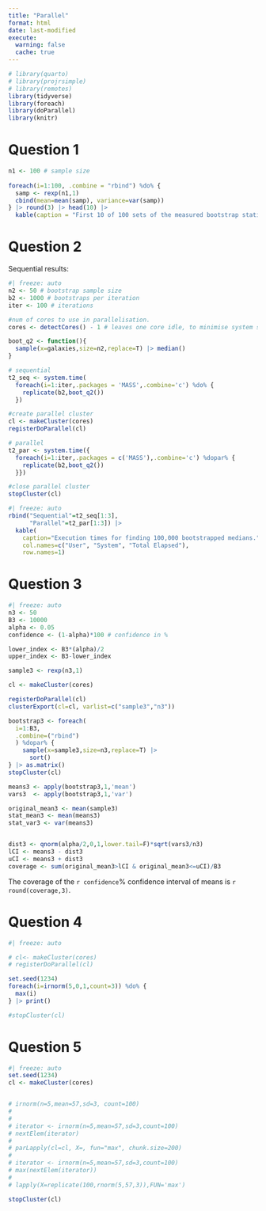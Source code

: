 ```yaml
---
title: "Parallel"
format: html
date: last-modified
execute: 
  warning: false
  cache: true
---
```


```r
# library(quarto)
# library(projrsimple)
# library(remotes)
library(tidyverse)
library(foreach)
library(doParallel)
library(knitr)
```

# Question 1

```r
n1 <- 100 # sample size
 
foreach(i=1:100, .combine = "rbind") %do% {
  samp <- rexp(n1,1)
  cbind(mean=mean(samp), variance=var(samp))
} |> round(3) |> head(10) |> 
  kable(caption = "First 10 of 100 sets of the measured bootstrap statistics.")
```

# Question 2

Sequential results:
```r
#| freeze: auto
n2 <- 50 # bootstrap sample size
b2 <- 1000 # bootstraps per iteration
iter <- 100 # iterations

#num of cores to use in parallelisation.
cores <- detectCores() - 1 # leaves one core idle, to minimise system slowdowns

boot_q2 <- function(){
  sample(x=galaxies,size=n2,replace=T) |> median()
}

# sequential
t2_seq <- system.time(
  foreach(i=1:iter,.packages = 'MASS',.combine='c') %do% {
    replicate(b2,boot_q2())
  })

#create parallel cluster
cl <- makeCluster(cores) 
registerDoParallel(cl)

# parallel
t2_par <- system.time({
  foreach(i=1:iter,.packages = c('MASS'),.combine='c') %dopar% {
    replicate(b2,boot_q2())
  }})

#close parallel cluster
stopCluster(cl)
```


```r
#| freeze: auto
rbind("Sequential"=t2_seq[1:3],
      "Parallel"=t2_par[1:3]) |>
  kable(
    caption="Execution times for finding 100,000 bootstrapped medians.",
    col.names=c("User", "System", "Total Elapsed"),
    row.names=1)
```


# Question 3

```r
#| freeze: auto
n3 <- 50
B3 <- 10000
alpha <- 0.05
confidence <- (1-alpha)*100 # confidence in %

lower_index <- B3*(alpha)/2
upper_index <- B3-lower_index

sample3 <- rexp(n3,1)

cl <- makeCluster(cores) 

registerDoParallel(cl)
clusterExport(cl=cl, varlist=c("sample3","n3"))

bootstrap3 <- foreach(
  i=1:B3, 
  .combine=("rbind")
  ) %dopar% {
    sample(x=sample3,size=n3,replace=T) |> 
      sort()
} |> as.matrix()
stopCluster(cl)

means3 <- apply(bootstrap3,1,'mean')
vars3  <- apply(bootstrap3,1,'var')

original_mean3 <- mean(sample3)
stat_mean3 <- mean(means3)
stat_var3 <- var(means3)


dist3 <- qnorm(alpha/2,0,1,lower.tail=F)*sqrt(vars3/n3)
lCI <- means3 - dist3
uCI <- means3 + dist3
coverage <- sum(original_mean3>lCI & original_mean3<=uCI)/B3

```
The coverage of the `r confidence`% confidence interval of means is `r round(coverage,3)`.


# Question 4
```r
#| freeze: auto

# cl<- makeCluster(cores)
# registerDoParallel(cl)

set.seed(1234)
foreach(i=irnorm(5,0,1,count=3)) %do% {
  max(i)
} |> print()

#stopCluster(cl)
```

# Question 5

```r
#| freeze: auto
set.seed(1234)
cl <- makeCluster(cores)


# irnorm(n=5,mean=57,sd=3, count=100)
# 
# 
# iterator <- irnorm(n=5,mean=57,sd=3,count=100)
# nextElem(iterator)
# 
# parLapply(cl=cl, X=, fun="max", chunk.size=200)
# 
# iterator <- irnorm(n=5,mean=57,sd=3,count=100)
# max(nextElem(iterator))
# 
# lapply(X=replicate(100,rnorm(5,57,3)),FUN='max')

stopCluster(cl)
```
